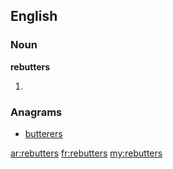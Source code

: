 ==English==

===Noun===
'''rebutters'''

# {{plural of|[[rebutter]]}}

===Anagrams===
* [[butterers#English|butterers]]

[[ar:rebutters]]
[[fr:rebutters]]
[[my:rebutters]]